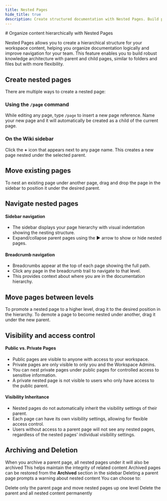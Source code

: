 ```yaml
---
title: Nested Pages
hide_title: true
description: Create structured documentation with Nested Pages. Build parent-child hierarchies, organize content logically, and improve navigation for your team's knowledge base.
---
```



<div className="tag-wrapper">
# Organize content hierarchically with Nested Pages
<Tags 
  tags={[ 
    { name: "Business", link:"https://plane.so/pricing", additionalClass: "business" }
  ]} 
 />
</div>

Nested Pages allows you to create a hierarchical structure for your workspace content, helping you organize documentation logically and improve navigation for your team. This feature enables you to build robust knowledge architecture with parent and child pages, similar to folders and files but with more flexibility.

## Create nested pages
There are multiple ways to create a nested page:

### Using the `/page` command

While editing any page, type `/page` to insert a new page reference. Name your new page and it will automatically be created as a child of the current page.

### On the Wiki sidebar

Click the **+** icon that appears next to any page name. This creates a new page nested under the selected parent.

## Move existing pages
To nest an existing page under another page, drag and drop the page in the sidebar to position it under the desired parent.

## Navigate nested pages

#### Sidebar navigation

- The sidebar displays your page hierarchy with visual indentation showing the nesting structure.
- Expand/collapse parent pages using the ▶ arrow to show or hide nested pages.

#### Breadcrumb navigation

- Breadcrumbs appear at the top of each page showing the full path.
- Click any page in the breadcrumb trail to navigate to that level.
- This provides context about where you are in the documentation hierarchy.

## Move pages between levels

To promote a nested page to a higher level, drag it to the desired position in the hierarchy. To demote a page to become nested under another, drag it under the new parent.

## Visibility and access control

#### Public vs. Private Pages

- Public pages are visible to anyone with access to your workspace.
- Private pages are only visible to only you and the Workspace Admins.
- You can nest private pages under public pages for controlled access to sensitive information.
- A private nested page is not visible to users who only have access to the public parent.

#### Visibility Inheritance

- Nested pages do not automatically inherit the visibility settings of their parent.
- Each page can have its own visibility settings, allowing for flexible access control.
- Users without access to a parent page will not see any nested pages, regardless of the nested pages' individual visibility settings.

## Archiving and Deletion

When you archive a parent page, all nested pages under it will also be archived
This helps maintain the integrity of related content
Archived pages can be restored from the **Archived** section in the sidebar
Deleting a parent page prompts a warning about nested content
You can choose to:

Delete only the parent page and move nested pages up one level
Delete the parent and all nested content permanently
